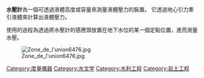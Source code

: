{{多個問題|
{{expand|time=2014-08-29T13:56:15+00:00}}
{{unreferenced|time=2014-08-29T13:52:21+00:00}}
{{roughtranslation|time=2014-08-29T13:52:21+00:00}}
}}
'''水壓計'''為一個可透過液體高度或容量來測量液體壓力的裝置。 它透過地心引力牽引液體來計算出液體壓力。

使用的過程為透過將水壓計的感應頭放置在地下水位的某一個定點位置，進而測量水壓。


[[File:Zone_de_l'union6476.jpg|thumb]]

[[Category:度量儀器|Category:度量儀器]]
[[Category:水文学|Category:水文学]]
[[Category:水利工程|Category:水利工程]]
[[Category:岩土工程|Category:岩土工程]]